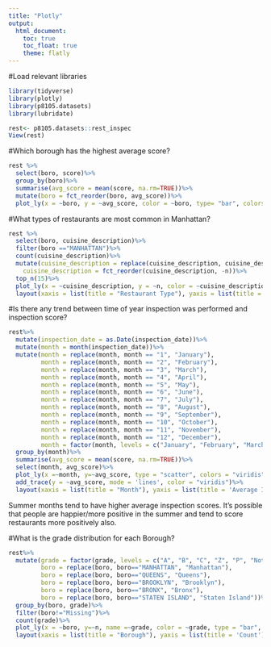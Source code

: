 ```yaml
---
title: "Plotly"
output: 
  html_document:
    toc: true
    toc_float: true
    theme: flatly
---
```

#Load relevant libraries
```r
library(tidyverse)
library(plotly)
library(p8105.datasets)
library(lubridate)
```

```r
rest<- p8105.datasets::rest_inspec
View(rest)

```


#Which borough has the highest average score? 

```r
rest %>%
  select(boro, score)%>%
  group_by(boro)%>%
  summarise(avg_score = mean(score, na.rm=TRUE))%>%
  mutate(boro = fct_reorder(boro, avg_score))%>%
  plot_ly(x = ~boro, y = ~avg_score, color = ~boro, type= "bar", colors = "viridis")
```
#What types of restaurants are most common in Manhattan? 

```r
rest %>%
  select(boro, cuisine_description)%>%
  filter(boro =="MANHATTAN")%>%
  count(cuisine_description)%>%
  mutate(cuisine_description = replace(cuisine_description, cuisine_description=="Latin (Cuban, Dominican, Puerto Rican, South & Central American)", "Latin"),
    cuisine_description = fct_reorder(cuisine_description, -n))%>%
  top_n(15)%>%
  plot_ly(x = ~cuisine_description, y = ~n, color = ~cuisine_description, type = "bar", colors = "viridis")%>%
  layout(xaxis = list(title = "Restaurant Type"), yaxis = list(title = 'Count'), showlegend=FALSE)
```
#Is there any trend between time of year inspection was performed and inspection score? 
```r
rest%>%
  mutate(inspection_date = as.Date(inspection_date))%>%
  mutate(month = month(inspection_date))%>%
  mutate(month = replace(month, month == "1", "January"),
         month = replace(month, month == "2", "February"),
         month = replace(month, month == "3", "March"),
         month = replace(month, month == "4", "April"),
         month = replace(month, month == "5", "May"),
         month = replace(month, month == "6", "June"),
         month = replace(month, month == "7", "July"),
         month = replace(month, month == "8", "August"),
         month = replace(month, month == "9", "September"),
         month = replace(month, month == "10", "October"),
         month = replace(month, month == "11", "November"),
         month = replace(month, month == "12", "December"), 
         month = factor(month, levels = c("January", "February", "March", "April", "May", "June", "July", "August", "September", "October", "November", "December")))%>%
  group_by(month)%>%
  summarise(avg_score = mean(score, na.rm=TRUE))%>%
  select(month, avg_score)%>%
  plot_ly(x =~month, y=~avg_score, type = "scatter", colors = "viridis")%>%
  add_trace(y = ~avg_score, mode = 'lines', color = "viridis")%>%
  layout(xaxis = list(title = "Month"), yaxis = list(title = 'Average Inspection Score'), showlegend=FALSE)


```
Summer months tend to have higher average inspection scores. It's possible that people are happier/more positive in the summer and tend to score restaurants more positively also. 

#What is the grade distribution for each Borough? 
```r
rest%>%
  mutate(grade = factor(grade, levels = c("A", "B", "C", "Z", "P", "Not Yet Graded")),
         boro = replace(boro, boro=="MANHATTAN", "Manhattan"),
         boro = replace(boro, boro=="QUEENS", "Queens"),
         boro = replace(boro, boro=="BROOKLYN", "Brooklyn"),
         boro = replace(boro, boro=="BRONX", "Bronx"), 
         boro = replace(boro, boro=="STATEN ISLAND", "Staten Island"))%>%
  group_by(boro, grade)%>%
  filter(boro!="Missing")%>%
  count(grade)%>%
  plot_ly(x = ~boro, y=~n, name =~grade, color = ~grade, type = "bar", colors="viridis")%>%
  layout(xaxis = list(title = "Borough"), yaxis = list(title = 'Count'), legend = list(title = list(text = "<b> Borough <b>")), barmode = 'stack')
```

